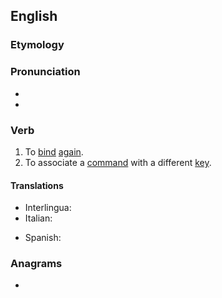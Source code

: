 ==English==

===Etymology===
{{prefix|en|re|bind}}

===Pronunciation===
* {{IPA|en|/ɹiːˈbaɪnd/}}
* {{rhymes|en|aɪnd|s=2}}

===Verb===
{{en-verb|rebinds|rebinding|rebound}}

# To [[bind]] [[again]].
# To associate a [[command]] with a different [[key]].

====Translations====
{{trans-top|to bind again}}
* Interlingua: {{t|ia|religar}}
* Italian: {{t|it|rifasciare}}
{{trans-mid}}
* Spanish: {{t+|es|reencuadernar}}
{{trans-bottom}}

===Anagrams===
* {{anagrams|en|a=bdeinr|Binder|Birden|Bredin|bendir|binder|brined|inbred}}